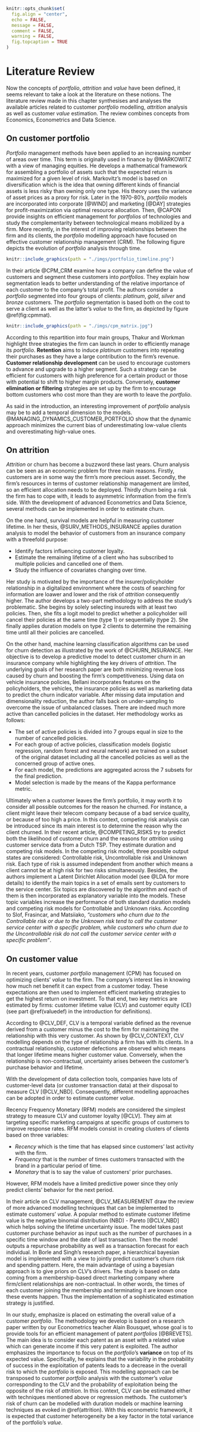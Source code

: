 ```r
knitr::opts_chunk$set(
  fig.align = "center", 
  echo = FALSE, 
  message = FALSE, 
  comment = FALSE, 
  warning = FALSE, 
  fig.topcaption = TRUE
)
```

# Literature Review {#literature}

Now the concepts of *portfolio*, *attrition* and *value* have been defined, it seems relevant to take a look at the literature on these notions. The literature review made in this chapter synthesises and analyses the available articles related to customer *portfolio* modelling, *attrition* analysis as well as customer *value* estimation. The review combines concepts from Economics, Econometrics and Data Science. 

## On customer portfolio {#portfolio}

*Portfolio* management methods have been applied to an increasing number of areas over time. This term is originally used in finance by @MARKOWITZ with a view of managing equities. He develops a mathematical framework for assembling a portfolio of assets such that the expected return is maximized for a given level of risk. Markovitz's model is based on diversification which is the idea that owning different kinds of financial assets is less risky than owning only one type. His theory uses the variance of asset prices as a proxy for risk. Later in the 1970-80's, *portfolio* models are incorporated into corporate [@WIND] and marketing [@DAY] strategies for profit-maximization via optimal resource allocation. Then, @CAPON provide insights on efficient management for *portfolios* of technologies and study the complementarity between technological means mobilized by a firm. More recently, in the interest of improving relationships between the firm and its clients, the *portfolio* modelling approach have focused on effective customer relationship management (CRM).  The following figure depicts the evolution of *portfolio* analysis through time.

```r
knitr::include_graphics(path = "./imgs/portfolio_timeline.png")
```

In their article @CPM_CRM examine how a company can define the
value of customers and segment these customers into *portfolios*. They explain how segmentation leads to better understanding of the relative importance of each customer to the company's total profit. The authors consider a *portfolio* segmented into four groups of clients: *platinum*, *gold*, *silver* and *bronze* customers. The *portfolio* segmentation is based both on the cost to serve a client as well as the latter's *value* to the firm, as depicted by figure \@ref(fig:cpmmat). 

```r
knitr::include_graphics(path = "./imgs/cpm_matrix.jpg")
```

According to this repartition into four main groups, Thakur and Workman highlight three strategies the firm can launch in order to efficiently manage its *portfolio*. **Retention** aims to induce *platinum* customers into repeating their purchases as they have a large contribution to the firm's revenue. **Customer relationship development** can be used to encourage customers to advance and upgrade to a higher segment. Such a strategy can be efficient for customers with high preference for a certain product or those with potential to shift to higher margin products. Conversely, **customer elimination or filtering** strategies are set up by the firm to encourage bottom customers who cost more than they are worth to leave the *portfolio*.

As said in the introduction, an interesting improvement of *portfolio* analysis may be to add a temporal dimension to the models. @MANAGING_DYNAMICS_CUSTOMER_PORTFOLIO show that the dynamic approach minimizes the current bias of underestimating low-value clients and overestimating high-value ones.


## On attrition {#attrition}

*Attrition* or churn has become a buzzword these last years. Churn analysis can be seen as an economic problem for three main reasons. Firstly, customers are in some way the firm's more precious asset. Secondly, the firm's resources in terms of customer relationship management are limited, so an efficient allocation needs to be deployed. Thirdly churn being a risk the firm has to cope with, it leads to asymmetric information from the firm's side. With the development of advanced Econometrics and Data Science, several methods can be implemented in order to estimate churn. 

On the one hand, survival models are helpful in measuring customer lifetime. In her thesis, @SURV_METHODS_INSURANCE applies duration analysis to model the behavior of customers from an insurance company with a threefold purpose: 

- Identify factors influencing customer loyalty. 
- Estimate the remaining lifetime of a client who has subscribed to multiple policies and cancelled one of them. 
- Study the influence of covariates changing over time.

Her study is motivated by the importance of the insurer/policyholder relationship in a digitalized environment where the costs of searching for information are loawer and lower and the risk of *attrition* consequently higher. The author develops a two-part methodology to address the study's problematic. She begins by solely selecting insureds with at least two policies. Then, she fits a logit model to predict whether a policyholder will cancel their policies at the same time (type 1) or sequentially (type 2). She finally applies duration models on type 2 clients to determine the remaining time until all their policies are cancelled.

On the other hand, machine learning classification algorithms can be used for churn detection as illustrated by the work of @CHURN_INSURANCE. Her objective is to develop a predictive model to detect customer churn in an insurance company while highlighting the key drivers of *attrition*. The underlying goals of her research paper are both minimizing revenue loss caused by churn and boosting the firm's competitiveness. Using data on vehicle insurance policies, Bellani incorporates features on the policyholders, the vehicles, the insurance policies as well as marketing data to predict the churn indicator variable. After missing data imputation and dimensionality reduction, the author falls back on under-sampling to overcome the issue of unbalanced classes. There are indeed much more active than cancelled policies in the dataset. Her methodology works as follows: 

- The set of active policies is divided into 7 groups equal in size to the number of cancelled policies.
- For each group of active policies, classification models (logistic regression, random forest and neural network) are trained on a subset of the original dataset including all the cancelled policies as well as the concerned group of active ones. 
- For each model, the predictions are aggregated across the 7 subsets for the final prediction.
- Model selection is made by the means of the Kappa performance metric.

Ultimately when a customer leaves the firm's portfolio, it may worth it to consider all possible outcomes for the reason he churned. For instance, a client might leave their telecom company because of a bad service quality, or because of too high a price. In this context, competing risk analysis can be introduced since its main interest is to determine the reason why the client churned. In their recent article, @COMPETING_RISKS try to predict both the likelihood of customer churn and the reasons for *attrition* using customer service data from a Dutch TSP. They estimate duration and competing risk models. In the competing risk model, three possible output states are considered: Controllable risk, Uncontrollable risk and Unknown risk. Each type of risk is assumed independent from another which means a client cannot be at high risk for two risks simultaneously. Besides, the authors implement a Latent Dirichlet Allocation model (see @LDA for more details) to identify the main topics in a set of emails sent by customers to the service center. Six topics are discovered by the algorithm and each of them is then incorporated as explanatory variable into the models. These topic variables increase the performance of both standard duration models and competing risk models for Controllable and Unknown risks. According to Slof, Frasincar, and Matsiiako, *"customers who churn due to the Controllable risk or due to the Unknown risk tend to call the customer service center with a specific problem, while customers who churn due to the Uncontrollable risk do not call the customer service center with a specific problem"*. 

## On customer value {#value}

In recent years, customer *portfolio* management (CPM) has focused on optimizing clients' *value* to the firm. The company's interest lies in knowing how much net benefit it can expect from a customer today. These expectations are then used to implement efficient marketing strategies to get the highest return on investment. To that end, two key metrics are estimated by firms: customer lifetime value (CLV) and customer equity (CE) (see part \@ref(valuedef) in the introduction for definitions).

According to @CLV_DEF, CLV is a temporal variable defined as the revenue derived from a customer minus the cost to the firm for maintaining the relationship with this very customer. As shown by @CLV_CONTEXT, CLV modelling depends on the type of relationship a firm has with its clients. In a contractual relationship, customer defections are observed which means that longer lifetime means higher customer value. Conversely, when the relationship is non-contractual, uncertainty arises between the customer's purchase behavior and lifetime.

With the development of data collection tools, companies have lots of customer-level data (or customer transaction data) at their disposal to measure CLV [@CLV_NBD]. Consequently, different modelling approaches can be adopted in order to estimate customer *value.*

Recency Frequency Monetary (RFM) models are considered the simplest strategy to measure CLV and customer loyalty [@CLV]. They aim at targeting specific marketing campaigns at specific groups of customers to improve response rates. RFM models consist in creating clusters of clients based on three variables: 

- *Recency* which is the time that has elapsed since customers' last activity with the firm.
- *Frequency* that is the number of times customers transacted with the brand in a particular period of time.
- *Monetary* that is to say the value of customers' prior purchases. 

However, RFM models have a limited predictive power since they only predict clients' behavior for the next period. 

In their article on CLV management, @CLV_MEASUREMENT draw the review of more advanced modelling techniques that can be implemented to estimate customers' *value.* A popular method to estimate customer lifetime value is the negative binomial distribution (NBD) - Pareto [@CLV_NBD] which helps solving the lifetime uncertainty issue. The model takes past customer purchase behavior as input such as the number of purchases in a specific time window and the date of last transaction. Then the model outputs a repurchase probability as well as a transaction forecast for each individual. In Borle and Singh's research paper, a hierarchical bayesian model is implemented with a view to jointly predict customer's churn risk and spending pattern. Here, the main advantage of using a bayesian approach is to give priors on CLV's drivers. The study is based on data coming from a membership-based direct marketing company where firm/client relationships are non-contractual. In other words, the times of each customer joining the membership and terminating it are known once these events happen. Thus the implementation of a sophisticated estimation strategy is justified. 

In our study, emphasize is placed on estimating the overall value of a customer *portfolio*. The methodology we develop is based on a research paper written by our Econometrics teacher Alain Bousquet, whose goal is to provide tools for an efficient management of patent *portfolios* [@BREVETS]. The main idea is to consider each patent as an asset with a related value which can generate income if this very patent is exploited. The author emphasizes the importance to focus on the *portfolio*'s **variance** on top of its expected value. Specifically, he explains that the variability in the probability of success in the exploitation of patents leads to a decrease in the overall risk to which the *portfolio* is exposed.  This modelling approach can be transposed to customer *portfolio* analysis with the customer's *value* corresponding to the CLV and the probability of exploitation being the opposite of the risk of *attrition*. In this context, CLV can be estimated either with techniques mentioned above or regression methods. The customer's risk of churn can be modelled with duration models or machine learning techniques as evoked in \@ref(attrition). With this econometric framework, it is expected that customer heterogeneity be a key factor in the total variance of the portfolio's *value*. 
